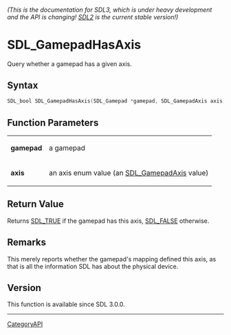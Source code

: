 ====== (This is the documentation for SDL3, which is under heavy development and the API is changing! [https://wiki.libsdl.org/ SDL2] is the current stable version!) ======
= SDL_GamepadHasAxis =

Query whether a gamepad has a given axis.

== Syntax ==

<syntaxhighlight lang='c'>
SDL_bool SDL_GamepadHasAxis(SDL_Gamepad *gamepad, SDL_GamepadAxis axis);
</syntaxhighlight>

== Function Parameters ==

{|
|'''gamepad'''
|a gamepad
|-
|'''axis'''
|an axis enum value (an [[SDL_GamepadAxis]] value)
|}

== Return Value ==

Returns [[SDL_TRUE]] if the gamepad has this axis, [[SDL_FALSE]] otherwise.

== Remarks ==

This merely reports whether the gamepad's mapping defined this axis, as
that is all the information SDL has about the physical device.

== Version ==

This function is available since SDL 3.0.0.

----
[[CategoryAPI]]


